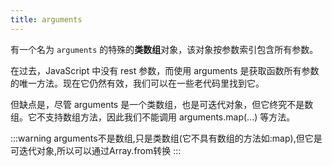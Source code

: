 ```yaml
---
title: arguments
---
```



<AuthorInfo />

有一个名为 `arguments` 的特殊的**类数组**对象，该对象按参数索引包含所有参数。

在过去，JavaScript 中没有 rest 参数，而使用 arguments 是获取函数所有参数的唯一方法。现在它仍然有效，我们可以在一些老代码里找到它。

但缺点是，尽管 arguments 是一个类数组，也是可迭代对象，但它终究不是数组。它不支持数组方法，因此我们不能调用 arguments.map(...) 等方法。

:::warning
 arguments不是数组,只是类数组(它不具有数组的方法如:map),但它是可迭代对象,所以可以通过Array.from转换
:::
